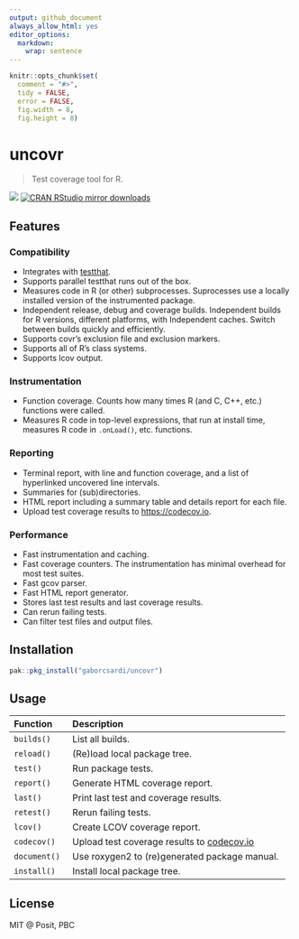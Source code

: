```yaml
---
output: github_document
always_allow_html: yes
editor_options:
  markdown:
    wrap: sentence
---
```


<!-- README.md is generated from README.Rmd. Please edit that file -->

```r
knitr::opts_chunk$set(
  comment = "#>",
  tidy = FALSE,
  error = FALSE,
  fig.width = 8,
  fig.height = 8)
```

# uncovr

> Test coverage tool for R.

[![](http://www.r-pkg.org/badges/version/uncovr)](http://www.r-pkg.org/pkg/uncovr)
[![CRAN RStudio mirror downloads](http://cranlogs.r-pkg.org/badges/uncovr)](http://www.r-pkg.org/pkg/uncovr)

## Features

### Compatibility

* Integrates with [testthat](https://testthat.r-lib.org/).
* Supports parallel testthat runs out of the box.
* Measures code in R (or other) subprocesses. Suprocesses use a locally
  installed version of the instrumented package.
* Independent release, debug and coverage builds. Independent builds
  for R versions, different platforms, with Independent caches. Switch
  between builds quickly and efficiently.
* Supports covr's exclusion file and exclusion markers.
* Supports all of R's class systems.
* Supports lcov output.

### Instrumentation

* Function coverage. Counts how many times R (and C, C++, etc.) functions
  were called.
* Measures R code in top-level expressions, that run at install time,
  measures R code in `.onLoad()`, etc. functions.

### Reporting

* Terminal report, with line and function coverage, and a list of hyperlinked
  uncovered line intervals.
* Summaries for (sub)directories.
* HTML report including a summary table and details report for each file.
* Upload test coverage results to <https://codecov.io>.

### Performance

* Fast instrumentation and caching.
* Fast coverage counters. The instrumentation has minimal overhead for most
  test suites.
* Fast gcov parser.
* Fast HTML report generator.
* Stores last test results and last coverage results.
* Can rerun failing tests.
* Can filter test files and output files.

## Installation

```r
pak::pkg_install("gaborcsardi/uncovr")
```

## Usage

| Function      | Description                                            |
|:--------------|:-------------------------------------------------------|
| `builds()`    | List all builds.                                       |
| `reload()`    | (Re)load local package tree.                           |
| `test()`      | Run package tests.                                     |
| `report()`    | Generate HTML coverage report.                         |
| `last()`      | Print last test and coverage results.                  |
| `retest()`    | Rerun failing tests.                                   |
| `lcov()`      | Create LCOV coverage report.                           |
| `codecov()`   | Upload test coverage results to [codecov.io](https://codecov.io) |
| `document()`  | Use roxygen2 to (re)generated package manual.          |
| `install()`   | Install local package tree.                            |

## License

MIT @ Posit, PBC
